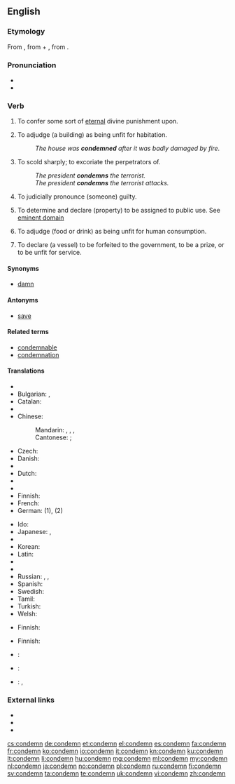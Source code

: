 ==English==

===Etymology===
From {{etyl|la}} {{term|lang=la|condemnare||to sentence, condemn, blame}}, from {{term|lang=la|com-}} + {{term|lang=la|damnare||to harm, condemn, damn}}, from {{term|lang=la|damnum||loss}}.

===Pronunciation===
* {{audio|en-us-condemn.ogg|Audio (US)}}
* {{rhymes|ɛm}}

===Verb===
{{en-verb}}

# {{transitive}} To confer some sort of [[eternal]] divine punishment upon.
# {{transitive}} To adjudge (a building) as being unfit for habitation.
#: ''The house was '''condemned''' after it was badly damaged by fire.''
# {{transitive}} To scold sharply; to excoriate the perpetrators of.
#: ''The president  '''condemns''' the terrorist.''
#: ''The president '''condemns''' the terrorist attacks.''
# {{transitive}} To judicially pronounce (someone) guilty.
# {{transitive}} To determine and declare (property) to be assigned to public use. See [[eminent domain]]
# {{transitive}} To adjudge (food or drink) as being unfit for human consumption.
# {{transitive|legal}} To declare (a vessel) to be forfeited to the government, to be a prize, or to be unfit for service.

====Synonyms====
* [[damn]]

====Antonyms====
* [[save]]

====Related terms====
* [[condemnable]]
* [[condemnation]]

====Translations====
{{trans-top|to confer eternal divine punishment upon}}
* {{trreq|ar}}
* Bulgarian: {{t|bg|осъждам|sc=Cyrl}}, {{t|bg|проклинам|sc=Cyrl}}
* Catalan: {{t+|ca|condemnar}}
* {{trreq|chr}}
* Chinese:
*: Mandarin: {{t|cmn|譴責|sc=Hani}}, {{t|cmn|谴责|tr=qiǎnzé|sc=Hani}}, {{t|cmn|聲討|sc=Hani}}, {{t|cmn|声讨|tr=shēngtǎo|sc=Hani}}
*: Cantonese: {{t|cmn|譴責|tr=hin<sup>3</sup>zaak<sup>6</sup>|sc=Hani}}; {{t|cmn|聲討|tr=seng<sup>1</sup>tou<sup>2</sup>|sc=Hani}}
* Czech: {{t-|cs|odsoudit}}
* Danish: {{t-|da|fordømme}}
* {{trreq|dv}}
* Dutch: {{t+|nl|veroordelen|n}}
* {{trreq|eo}}
* {{trreq|et}}
* Finnish: {{t|fi|tuomita}}
* French: {{t+|fr|condamner}}
* German: {{t-|de|verdammen}} (1), {{t+|de|verurteilen}} (2)
{{trans-mid}}
* Ido: {{t|io|kondamnar}}
* Japanese: {{t-|ja|責める|tr=[[せめる]], semeru|sc=Jpan}}, {{t-|ja|非難する|tr=ひなんする, hinan-suru|sc=Jpan}}
* {{trreq|km}}
* Korean: {{t+|ko|비난하다|sc=Hang}}
* Latin: {{t-|la|addico|alt=addīcō}}
* {{trreq|mwl}}
* {{trreq|pt}}
* Russian: {{t+|ru|осуждать|tr=osuždát'|sc=Cyrl}} {{impf}}, {{t+|ru|осудить|tr=osudít'|sc=Cyrl}} {{pf.}}, {{t+|ru|порицать|tr=poricát'|sc=Cyrl}} {{impf}}
* Spanish: {{t+|es|condenar}}
* Swedish: {{t-|sv|fördöma}}
* Tamil: {{t-|ta|கண்டனம் தெரிவி|tr=kandanam therivi|sc=Taml}}
* Turkish: {{t+|tr|lanetlemek}}
* Welsh: {{t+|cy|condemnio}}
{{trans-bottom}}

{{trans-top|to adjudge as unfit for habitation}}
{{trans-mid}}
{{trans-bottom}}

{{trans-top|to scold sharply}}
* Finnish: {{t|fi|tuomita}}
{{trans-mid}}
{{trans-bottom}}

{{trans-top|to pronounce guilty}}
* Finnish: {{t|fi|tuomita}}
{{trans-mid}}
{{trans-bottom}}

{{trans-top|to declare property to be assigned to public use}}
{{trans-mid}}
{{trans-bottom}}

{{trans-top|to adjudge food or drink as unfit for human consumption}}
{{trans-mid}}
{{trans-bottom}}

{{trans-top|to declare a vessel forfeited or unfit for service}}
{{trans-mid}}
{{trans-bottom}}

{{checktrans-top}}
* {{ttbc|Bulgarian}}: {{t+|bg|бракувам}}
* {{ttbc|Catalan}}: {{t+|ca|condemnar}}
{{trans-mid}}
* {{ttbc|Russian}}: {{t+|ru|браковать|tr=brakovát'|sc=Cyrl}} {{impf}}, {{t+|ru|забраковать|tr=zabrakovát'|sc=Cyrl}} {{pf.}}
{{trans-bottom}}

===External links===
* {{R:Webster 1913}}
* {{R:Century 1911}}
* {{R:OneLook}}

[[cs:condemn]]
[[de:condemn]]
[[et:condemn]]
[[el:condemn]]
[[es:condemn]]
[[fa:condemn]]
[[fr:condemn]]
[[ko:condemn]]
[[io:condemn]]
[[it:condemn]]
[[kn:condemn]]
[[ku:condemn]]
[[lt:condemn]]
[[li:condemn]]
[[hu:condemn]]
[[mg:condemn]]
[[ml:condemn]]
[[my:condemn]]
[[nl:condemn]]
[[ja:condemn]]
[[no:condemn]]
[[pl:condemn]]
[[ru:condemn]]
[[fi:condemn]]
[[sv:condemn]]
[[ta:condemn]]
[[te:condemn]]
[[uk:condemn]]
[[vi:condemn]]
[[zh:condemn]]